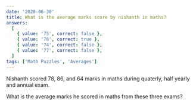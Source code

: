 ```yaml
---
date: '2020-06-30'
title: What is the average marks score by nishanth in maths?
answers:
  [
    { value: '75', correct: false },
    { value: '76', correct: true },
    { value: '74', correct: false },
    { value: '77', correct: false },
  ]
tags: ['Math Puzzles', 'Averages']
---
```


Nishanth scored 78, 86, and 64 marks in maths during quaterly, half yearly and annual exam.

What is the average marks he scored in maths from these three exams?

